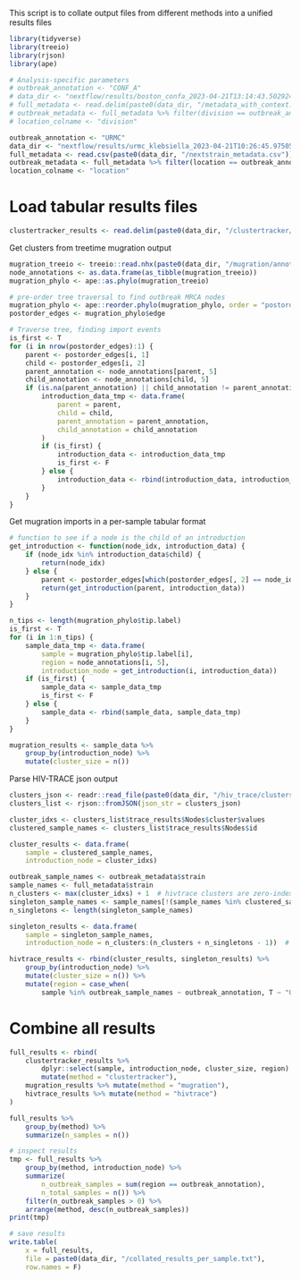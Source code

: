 This script is to collate output files from different methods into a unified results files

```r
library(tidyverse)
library(treeio)
library(rjson)
library(ape)

# Analysis-specific parameters
# outbreak_annotation <- "CONF_A"
# data_dir <- "nextflow/results/boston_confa_2023-04-21T13:14:43.502924-07:00"
# full_metadata <- read.delim(paste0(data_dir, "/metadata_with_context.tsv"))
# outbreak_metadata <- full_metadata %>% filter(division == outbreak_annotation)
# location_colname <- "division"

outbreak_annotation <- "URMC"
data_dir <- "nextflow/results/urmc_klebsiella_2023-04-21T10:26:45.975059-07:00"
full_metadata <- read.csv(paste0(data_dir, "/nextstrain_metadata.csv"))
outbreak_metadata <- full_metadata %>% filter(location == outbreak_annotation)
location_colname <- "location"
```

# Load tabular results files
```r
clustertracker_results <- read.delim(paste0(data_dir, "/clustertracker/introductions.tsv"))
```

Get clusters from treetime mugration output
```r
mugration_treeio <- treeio::read.nhx(paste0(data_dir, "/mugration/annotated_tree.nhx"))
node_annotations <- as.data.frame(as_tibble(mugration_treeio))
mugration_phylo <- ape::as.phylo(mugration_treeio)

# pre-order tree traversal to find outbreak MRCA nodes
mugration_phylo <- ape::reorder.phylo(mugration_phylo, order = "postorder", index.only = F)
postorder_edges <- mugration_phylo$edge

# Traverse tree, finding import events
is_first <- T
for (i in nrow(postorder_edges):1) {
    parent <- postorder_edges[i, 1]
    child <- postorder_edges[i, 2]
    parent_annotation <- node_annotations[parent, 5]
    child_annotation <- node_annotations[child, 5]
    if (is.na(parent_annotation) || child_annotation != parent_annotation) {
        introduction_data_tmp <- data.frame(
            parent = parent,
            child = child,
            parent_annotation = parent_annotation,
            child_annotation = child_annotation
        )
        if (is_first) {
            introduction_data <- introduction_data_tmp
            is_first <- F
        } else {
            introduction_data <- rbind(introduction_data, introduction_data_tmp)
        }
    }  
}
```

Get mugration imports in a per-sample tabular format
```r
# function to see if a node is the child of an introduction
get_introduction <- function(node_idx, introduction_data) {
    if (node_idx %in% introduction_data$child) {
        return(node_idx)
    } else {
        parent <- postorder_edges[which(postorder_edges[, 2] == node_idx), 1]
        return(get_introduction(parent, introduction_data))
    }
}

n_tips <- length(mugration_phylo$tip.label)
is_first <- T
for (i in 1:n_tips) {
    sample_data_tmp <- data.frame(
        sample = mugration_phylo$tip.label[i],
        region = node_annotations[i, 5],
        introduction_node = get_introduction(i, introduction_data))
    if (is_first) {
        sample_data <- sample_data_tmp
        is_first <- F
    } else {
        sample_data <- rbind(sample_data, sample_data_tmp)
    }
}

mugration_results <- sample_data %>%
    group_by(introduction_node) %>%
    mutate(cluster_size = n())
```

Parse HIV-TRACE json output
```r
clusters_json <- readr::read_file(paste0(data_dir, "/hiv_trace/clusters.json"))
clusters_list <- rjson::fromJSON(json_str = clusters_json)

cluster_idxs <- clusters_list$trace_results$Nodes$cluster$values
clustered_sample_names <- clusters_list$trace_results$Nodes$id

cluster_results <- data.frame(
    sample = clustered_sample_names,
    introduction_node = cluster_idxs)

outbreak_sample_names <- outbreak_metadata$strain
sample_names <- full_metadata$strain
n_clusters <- max(cluster_idxs) + 1  # hivtrace clusters are zero-indexed
singleton_sample_names <- sample_names[!(sample_names %in% clustered_sample_names)]
n_singletons <- length(singleton_sample_names)

singleton_results <- data.frame(
    sample = singleton_sample_names,
    introduction_node = n_clusters:(n_clusters + n_singletons - 1))  # hivtrace clusters are zero-indexed

hivtrace_results <- rbind(cluster_results, singleton_results) %>% 
    group_by(introduction_node) %>% 
    mutate(cluster_size = n()) %>%
    mutate(region = case_when(
        sample %in% outbreak_sample_names ~ outbreak_annotation, T ~ "Other"))
```

# Combine all results
```r
full_results <- rbind(
    clustertracker_results %>% 
        dplyr::select(sample, introduction_node, cluster_size, region) %>%
        mutate(method = "clustertracker"),
    mugration_results %>% mutate(method = "mugration"),
    hivtrace_results %>% mutate(method = "hivtrace")
)

full_results %>%
    group_by(method) %>%
    summarize(n_samples = n())

# inspect results
tmp <- full_results %>%
    group_by(method, introduction_node) %>%
    summarize(
        n_outbreak_samples = sum(region == outbreak_annotation),
        n_total_samples = n()) %>%
    filter(n_outbreak_samples > 0) %>%
    arrange(method, desc(n_outbreak_samples))
print(tmp)

# save results
write.table(
    x = full_results, 
    file = paste0(data_dir, "/collated_results_per_sample.txt"),
    row.names = F)
```